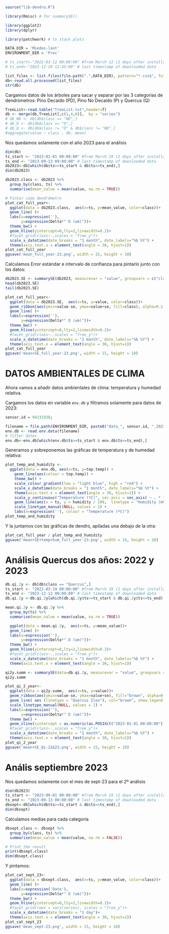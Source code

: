
```r
source("lib-dendro.R")

library(Rmisc) # for summarySE()

library(ggplot2)
library(dplyr)

library(patchwork) # to stack plots

DATA_DIR = 'Miedes-last'
ENVIRONMENT_DIR = 'Prec'
```

```r
# ts_start<-"2022-03-12 00:00:00" #from March 12 (2 days after installation)
# ts_end<-"2023-12-28 12:45:00" # last timestamp of downloaded data
```


```r
list_files <- list.files(file.path(".",DATA_DIR), pattern="*.csv$", full.names=TRUE)
db<-read.all.processed(list_files)
str(db)
```

Cargamos datos de los árboles para sacar y separar por las 3 categorías de dendrómetros: Pino Decaído (PD), Pino No Decaído (P) y Quercus (Q)
```r
TreeList<-read.table("TreeList.txt",header=T)
db <- merge(db,TreeList[,c(1,4,6)],  by = "series") 
# db_ND <- db[db$class == "ND",]
# db_D <- db[db$class == "D",]
# db_Q <- db[db$class != "D" & db$class != "ND",]
#aggregate(value ~ class , db, mean)
```

Nos quedamos solamente con el año 2023 para el análisis
```r
dim(db)
ts_start <- "2023-01-01 00:00:00" #from March 19 (2 days after installation)
ts_end <- "2023-09-13 09:00:00" # last timestamp of downloaded data
db2023<-db[which(db$ts>=ts_start & db$ts<=ts_end),] 
dim(db2023)
```


```r
db2023.class <- db2023 %>%
  group_by(class, ts) %>%
  summarise(mean_value = mean(value, na.rm = TRUE))

```


```r
# Pintar cada dendrómetro
plot_cat_full_year<-
  ggplot(data = db2023.class,  aes(x=ts, y=mean_value, color=class))+
  geom_line( )+
  labs(x=expression(''),
       y=expression(Delta*" D (um)"))+
  theme_bw() +
  geom_hline(yintercept=0,lty=2,linewidth=0.2)+
  #facet_grid(class~.,scales = "free_y")+
  scale_x_datetime(date_breaks = "1 month", date_labels="%b %Y") +
  theme(axis.text.x = element_text(angle = 30, hjust=1))
plot_cat_full_year
ggsave('mean_full_year-23.png', width = 15, height = 10)
```

Calculamos Error estándar e intervalo de confianza para pintarlo junto con los datos:

```r
db2023.SE <- summarySE(db2023, measurevar = "value", groupvars = c("class", "ts"), na.rm = TRUE)
head(db2023.SE)
tail(db2023.SE)
```


```r
plot_cat_full_year<-
  ggplot(data = db2023.SE,  aes(x=ts, y=value, color=class))+
  geom_ribbon(aes(ymin=value-se, ymax=value+se, fill=class), alpha=0.2, show.legend	= FALSE, linetype = 0) +
  geom_line( )+
  labs(x=expression(''),
       y=expression(Delta*" D (um)"))+
  theme_bw() +
  geom_hline(yintercept=0,lty=2,linewidth=0.2)+
  #facet_grid(class~.,scales = "free_y")+
  scale_x_datetime(date_breaks = "1 month", date_labels="%b %Y") +
  theme(axis.text.x = element_text(angle = 30, hjust=1))
plot_cat_full_year
ggsave('mean+SE_full_year-23.png', width = 15, height = 10)
```

# DATOS AMBIENTALES DE CLIMA

Ahora vamos a añadir datos ambientales de clima: temperatura y humedad relativa.

Cargamos los datos en variable `env.db` y filtramos solamente para datos de 2023:
```r
sensor.id = 94231938;

filename = file.path(ENVIRONMENT_DIR, paste0("data_", sensor.id, "_2023_09_13_0.csv"))
env.db <- read.env.data(filename)
# filter dates
env.db<-env.db[which(env.db$ts>=ts_start & env.db$ts<=ts_end),]
```


Generamos y sobreponemos las gráficas de temperatura y de humedad relativa:
```r
plot_temp_and_humidity <-
  ggplot(data = env.db, aes(x=ts, y=top.temp)) +
    geom_line(aes(colour = top.temp)) +
    theme_bw() +
    scale_colour_gradient(low = "light blue", high = "red") +
    scale_x_datetime(date_breaks = "1 month", date_labels="%b %Y") +
    theme(axis.text.x = element_text(angle = 30, hjust=1)) +
    scale_y_continuous("Temperature (ºC)", sec.axis = sec_axis( ~ . * 100, name = "Humidity (mV)" ))+
    geom_line(aes(x = ts, y = humidity / 100,  linetype = "Humidity (mV)"), col="blue", show.legend	= TRUE) +
    scale_linetype_manual(NULL, values = 1) +
    labs(x=expression(''), colour = "Temperature (ºC)")
plot_temp_and_humidity
```

Y la juntamos con las gráficas de dendro, apiladas una debajo de la otra:

```r
plot_cat_full_year / plot_temp_and_humidity
ggsave('mean+SE+temp+hum_full_year-23.png', width = 16, height = 10)
```

# Análisis Quercus dos años: 2022 y 2023

```r
db.qi.2y <- db[db$class == "Quercus",]
ts_start <- "2022-03-19 00:00:00" #from March 19 (2 days after installation)
ts_end <- "2023-12-12 00:00:00" # last timestamp of downloaded data
db.qi.2y <-db.qi.2y[which(db.qi.2y$ts>=ts_start & db.qi.2y$ts<=ts_end),]
```


```r
mean.qi.2y <- db.qi.2y %>%
  group_by(ts) %>%
  summarise(mean_value = mean(value, na.rm = TRUE))

```

```r
  ggplot(data = mean.qi.2y,  aes(x=ts, y=mean_value))+
  geom_line( )+
  labs(x=expression(''),
       y=expression(Delta*" D (um)"))+
  theme_bw() +
  geom_hline(yintercept=0,lty=2,linewidth=0.2)+
  #facet_grid(class~.,scales = "free_y")+
  scale_x_datetime(date_breaks = "1 month", date_labels="%b %Y") +
  theme(axis.text.x = element_text(angle = 30, hjust=1))
```

```r
qi2y.summ <- summarySE(data=db.qi.2y, measurevar = "value", groupvars = c("ts", "class"))
qi2y.summ
```


```r
plot_qi_2_year<-
  ggplot(data = qi2y.summ,  aes(x=ts, y=value))+
  geom_ribbon(aes(ymin=value-se, ymax=value+se), fill="brown", alpha=0.2, show.legend	= FALSE, linetype = 0) +
  geom_line( aes (linetype = "Quercus Ilex"), col="brown", show.legend	= TRUE) +
  scale_linetype_manual(NULL, values = 1) +
  labs(x=expression(''),
       y=expression(Delta*" D (um)"))+
  theme_bw() +
  geom_vline(xintercept = as.numeric(as.POSIXct("2023-01-01 00:00:00")), lty=2,linewidth=0.2) +
  #facet_grid(class~.,scales = "free_y")+
  scale_x_datetime(date_breaks = "1 month", date_labels="%b %Y") +
  theme(axis.text.x = element_text(angle = 30, hjust=1))
plot_qi_2_year
ggsave('mean+SE_Qi-22&23.png', width = 15, height = 10)
```




# Anális septiembre 2023

Nos quedamos solamente con el mes de sept-23 para el 2º análisis
```r
dim(db2023)
ts_start <- "2023-09-01 00:00:00" #from March 19 (2 days after installation)
ts_end <- "2023-09-13 00:00:00" # last timestamp of downloaded data
dbsept<-db[which(db$ts>=ts_start & db$ts<=ts_end),] 
dim(dbsept)
```

Calculamos medias para cada categoría
```r
dbsept.class <- dbsept %>%
  group_by(class, ts) %>%
  summarise(mean_value = mean(value, na.rm = FALSE))

# Print the result
print(dbsept.class)
dim(dbsept.class)
```


Y pintamos:

```r
plot_cat_sept_23<-
  ggplot(data = dbsept.class,  aes(x=ts, y=mean_value, color=class))+
  geom_line( )+
  labs(x=expression('Date'),
       y=expression(Delta*" D (um)"))+
  theme_bw() +
  geom_hline(yintercept=0,lty=2,linewidth=0.2)+
  #facet_grid(rows = vars(series), scales = "free_y")+
  scale_x_datetime(date_breaks = "1 day")+
  theme(axis.text.x = element_text(angle = 30, hjust=1))
plot_cat_sept_23
ggsave('mean_sept-23.png', width = 15, height = 10)
```

